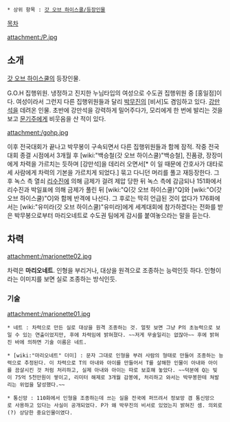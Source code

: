  * 상위 항목 : [[갓 오브 하이스쿨/등장인물]]

[[목차]]

attachment:/P.jpg

== 소개 ==
[[갓 오브 하이스쿨]]의 등장인물.

G.O.H 집행위원. 냉정하고 진지한 누님타입의 여성으로 수도권 집행위원 중 [홍일점]이다. 여성이라서 그런지 다른 집행위원들과 달리 [[박무진]]의 [비서]도 겸임하고 있다. [[강만석]]을 데려온 인물. 초반에 강만석을 강력하게 밀어주다가, 모리에게 한 번에 발리는 것을 보고 [[문기주]]에게 비웃음을 산 적이 있다.

attachment:/gohp.jpg

이후 전국대회가 끝나고 박무봉이 구속되면서 다른 집행위원들과 함께 잠적. 작중 전국대회 종결 시점에서 3개월 후 [wiki:"백승철(갓 오브 하이스쿨)"백승철], 진품광, 장장미에게 차력을 가르치는 듯하며 [강만석]을 데리러 오면서[* 이 일 때문에 간호사가 대타로 세 사람에게 차력의 기본을 가르치게 되었다.] 묶고 다니던 머리를 풀고 재등장한다. 그 후 녹스 측 열쇠 [[리수진]]에 의해 금제가 걸려 제압 당한 뒤 녹스 측에 감금되나 151화에서 리수진과 박일표에 의해 금제가 풀린 뒤 [wiki:"Q(갓 오브 하이스쿨)"Q]와 [wiki:"O(갓 오브 하이스쿨)"O]와 함께 반격에 나선다. 그 후로는 딱히 언급된 것이 없다가 176화에서는 [wiki:"유미라(갓 오브 하이스쿨)"유미라]에게 세계대회에 참가하겠다는 전화를 받은 박무봉으로부터 마리오네트로 수도권 팀에게 감시를 붙여놓으라는 말을 듣는다.

== 차력 ==
attachment:/marionette02.jpg

차력은 '''마리오네트'''. 인형을 부리거나, 대상을 원격으로 조종하는 능력인듯 하다. 인형이라는 이미지를 보면 실로 조종하는 방식인듯.
 
=== 기술 ===
attachment:/marionette01.jpg
 * 네트 : 차력으로 만든 실로 대상을 원격 조종하는 것. 얼핏 보면 그냥 P의 초능력으로 보일 수 있는 연출이었지만, 후에 차력임에 밝혀졌다. ~~저게 무술일리는 없잖아~~ 후에 밝혀진 바에 의하면 기술 이름은 네트.

 * [wiki:"마리오네트" 더미] : 문자 그대로 인형을 부려 사람의 형태로 만들어 조종하는 능력으로 추정된다. 이 차력으로 T의 아내와 아이를 만들어서 T를 살해한 인물이 아내와 아이를 끔살시킨 것 처럼 처리하고, 실제 아내와 아이는 따로 보호해 놓았다. ~~덕분에 Q는 빚이 75억 5천만원이 쌓이고, 리미터 해제로 3개월 감봉에, 처리하고 와서는 박무봉한테 쳐발리는 위업을 달성했다.~~

 * 통신망 : 110화에서 인형을 조종하는데 쓰는 실을 전국에 퍼뜨려서 정보망 겸 통신망으로 사용하고 있다는 사실이 공개되었다. P가 왜 박무진의 비서로 있었는지 밝혀진 셈. 의외로(?) 상당한 중요인물이였다.
